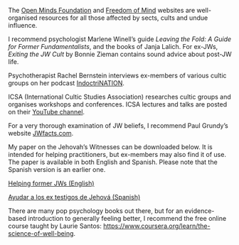 The [Open Minds Foundation](https://www.openmindsfoundation.org) and [Freedom of Mind](https://freedomofmind.com) websites are well-organised resources for all those affected by sects, cults and undue influence.  

I recommend psychologist Marlene Winell's guide *Leaving the Fold: A Guide for Former Fundamentalists*, and the books of Janja Lalich. For ex-JWs, *Exiting the JW Cult* by Bonnie Zieman contains sound advice about post-JW life.

Psychotherapist Rachel Bernstein interviews ex-members of various cultic groups on her podcast [IndoctriNATION](https://podcasts.apple.com/us/podcast/indoctrination/id1373939526). 

ICSA (International Cultic Studies Association) researches cultic groups and organises workshops and conferences. ICSA lectures and talks are posted on their [YouTube channel](https://www.youtube.com/channel/UCS_hc5LO1HtMvoa8kRcLcig).

For a very thorough examination of JW beliefs, I recommend Paul Grundy’s website [JWfacts.com](https://www.jwfacts.com).

My paper on the Jehovah's Witnesses can be downloaded below. It is intended for helping practitioners, but ex-members may also find it of use. The paper is available in both English and Spanish. Please note that the Spanish version is an earlier one.

[Helping former JWs (English)](resources/helping_former_jws.pdf)

[Ayudar a los ex testigos de Jehová (Spanish)](resources/ayudar_a_los_ex_testigos_de_jehová.pdf)

There are many pop psychology books out there,  but for an evidence-based introduction to generally feeling better, I recommend the free online course taught by Laurie Santos: <https://www.coursera.org/learn/the-science-of-well-being>.

